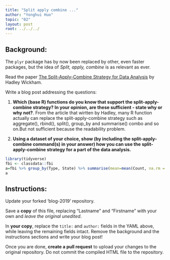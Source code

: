 ---
title: "Split apply combine ..."
author: "Yonghui Huo"
topic: "02"
layout: post
root: ../../../
---

## Background:

The `plyr` package has by now been replaced by other, even faster packages, but the idea of *Split, apply, combine* is as relevant as ever.

Read the paper [The Split-Apply-Combine Strategy for Data Analysis](https://www.jstatsoft.org/article/view/v040i01) by Hadley Wickham.


Write a blog post addressing the questions: 

1. **Which (base R) functions do you know that support the split-apply-combine strategy? In your opinion, are these sufficient - state why or why not?**. 
From the article that wirtten by Hadley, many R function actually can replace the split-apply-combine strategy such as aggregate(), rbind(), split(), group_by and summarise() combo and so on.But not sufficient because the  readability problem.

2. **Using a dataset of your choice, show (by including the split-apply-combine command(s) in your answer) how you can use the split-apply-combine strategy for a part of the data analysis.**
```{r}
library(tidyverse)
fbi <- classdata::fbi
a=fbi %>% group_by(Type, State) %>% summarise(mean=mean(Count, na.rm = T)) %>% ggplot(aes(Type, weight=mean))+geom_bar(aes(fill=State))+coord_flip()
a
```



## Instructions:

Update your forked 'blog-2019' repository.

Save a **copy** of this file, replacing "Lastname" and "Firstname" with your own and *leave the original unedited*.

In **your copy**, replace the `title:` and `author:` fields in the YAML above, while leaving the remaining fields intact. Remove the background and the instructions sections and write your blog post! 

Once you are done, **create a pull request** to upload your changes to the original repository. Do not commit the compiled HTML file to the repository.
